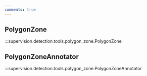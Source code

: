 ```yaml
---
comments: true
---
```


<div className="md-typeset">
  <h2>PolygonZone</h2>
</div>

:::supervision.detection.tools.polygon_zone.PolygonZone

<div className="md-typeset">
  <h2>PolygonZoneAnnotator</h2>
</div>

:::supervision.detection.tools.polygon_zone.PolygonZoneAnnotator